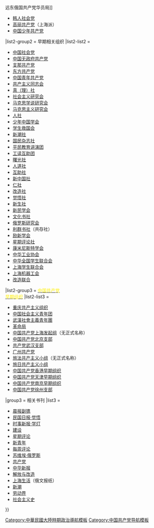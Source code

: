 {{NavboxV2
|name = 马克思主义在中国的早期传播
|title = {{color|#FFDE00|马克思主义在中国的早期传播}}
|titlestyle = background: #CC0000; color: #FFDE00;
|bodyclass = hlist
|state = collapsed
|selected = {{{1}}}
|groupstyle = background: #CC0000; color: #FFDE00;
 
|group1 = 人物
|list1 = 
* [[卡尔·马克思|马克思]]
* [[弗里德里希·恩格斯|恩格斯]]
* [[列宁]]
* [[列夫·达维多维奇·托洛茨基|托洛茨基]]
* [[格奥尔基·瓦连京诺维奇·普列汉诺夫|普列汉诺夫]]
* [[彼得·阿列克谢耶维奇·克鲁泡特金|克鲁泡特金]]
* [[阿纳托利·瓦西里耶维奇·卢那察尔斯基|卢那察尔斯基]]
* [[叶夫根尼·阿列克谢耶维奇·普列奥布拉任斯基|普列奥布拉任斯基‎]]
* [[弗兰茨·梅林|梅林]]
* [[尼古拉·伊万诺维奇·布哈林|布哈林]]
* [[幸德秋水]]
* [[河上肇]]
* [[片山潜]]
* [[河上清]]
* [[堺利彦]]
* {{link-ja|高畠素之|高畠素之}}
* [[福田德三]]
* {{link-ja|山川均|山川均}}
* {{link-ja|山川菊荣|山川菊栄}}
* {{link-ja|福井准造|福井準造}}
* [[蔡爾康]]
* [[梁启超]]
* [[何殷震]]
* [[赵必振]]
* [[朱执信]]
* [[劉師培]]
* [[井勿幕]]
* [[马君武]]
* [[江亢虎]]
* [[刘泽荣]]
* [[张永奎]]
* [[陳博生]]
* [[俞颂华]]
* [[张东荪]]
* [[伊凤阁|伊文]]
* [[柏烈伟]]
* {{link-ja|茅原华山|茅原華山}}
* [[丸山幸一郎]]
* [[铃木长次郎]]
* [[吉野作造]]
* [[安部矶雄]]
* [[李大钊]]
* [[陈独秀]]
* [[邵飘萍]]
* [[张西曼]]
* [[弗拉基米尔·威廉斯基-西比里亚科夫|威廉斯基-西比里亚科夫]]
* [[纳乌姆·格里戈里耶维奇·布尔特曼|布尔特曼]]
* [[吴廷康|维经斯基]]（吴廷康）
* [[季托夫]]
* [[金万谦]]（谢列勃里亚科夫）
* [[杨明斋]]
* [[黃文山|黄凌霜]]
* {{link-ja|近藤荣藏|近藤栄蔵}}
* [[姚作賓]]
* [[黄介民]]
* {{link-ru|朴镇淳|Пак Дин Шунь}}
* [[朴爱]]
* [[李东辉 (1873年)|李东辉]]
* [[金河球]]
* [[金立]]
* [[张民权]]
* [[姜般若]]
* [[鲍里斯·扎哈罗维奇·舒米亚茨基|舒米亚茨基]]
* [[亞歷山大·米哈伊洛維奇·克拉斯諾曉科夫|克拉斯诺晓科夫]]
* [[刘谦 (俄国共产华员局)|刘谦]]（费奥多罗夫）
* [[胡鄂公]]
* [[杨匏安]]
* [[俞秀松]]
* [[施存统]]
* [[张太雷]]
* [[张国焘]]
* [[李汉俊]]
* [[李达 (哲学家)|李达]]
* [[陈公培]]
* [[黄日葵]]
* [[李梅羹]]
* [[恽代英]]
* [[邓中夏]]
* [[朱务善]]
* [[杨东莼]]
* [[周恩来]]
* [[张申府]]
* [[高語罕]]
* [[张闻天]]
* [[胡漢民]]
* [[戴季陶|戴传贤]]
* [[沈定一|沈玄庐]]
* [[高一涵]]
* [[赵世炎]]
* [[成舍我]]
* [[陈望道]]
* [[杜国庠]]
* [[陈愚生]]
* [[王光祈]]
* [[毛泽东]]
* [[易礼容]]
* [[何叔衡]]
* [[董必武]]
* [[邵力子]]
* [[茅盾|沈雁冰]]
* [[李季 (翻译家)|李季]]
* [[刘仁静]]
* [[陈公博]]
* [[周佛海]]
* [[罗章龙]]
* [[諶小岑]]
* [[李震瀛|李振瀛]]
* [[李树彝]]
* [[李立三]]
* [[瞿秋白]]
* [[王乐平 (1884年)|王乐平]]
* [[陈豹隐|陈启修]]
* [[李启汉]]
* [[袁振英]]
* [[黄平 (1901年)|黄平]]
* [[李中 (中国共产党)|李中]]
* [[沈泽民]]
* [[林修梅]]
* [[谭平山]]
* [[彭湃]]
* [[阮啸仙]]
* [[张若名]]
* [[谭植棠]]
* [[柯柏年]]
* [[张伯简]]
* [[魯易]]
* [[陈碧兰]]
 
|group2 = 组织
|list2-type = vertical
|list2-border = child
|list2-group1 = 国外相关组织
|list2-groupstyle = background: #DD0000; color: #FFEF00;
|list2-list1 = 
* [[共产国际]]（[[共产国际与中国]]）
* [[共产国际执行委员会远东书记处]]
* [[远东国际间谍处]]
* [[远东国际书记处]]
* [[赤色职工国际]]
* [[俄国共产党（布尔什维克）]]
* {{link-ru|俄国共产党中央委员会西伯利亚局|Сибирское бюро ЦК РКП(б)}}
* [[俄国共产党中央委员会远东局|俄国共产党远东州委员会→俄国共产党中央委员会远东局]]
* [[远东共和国]]
* [[达尔塔通讯社]]
* [[中俄通信社]]
* [[俄罗斯苏维埃联邦社会主义共和国外交人民委员部]]
* [[共产国际东亚书记处]]
* [[国际工会联合会远东局]]
* [[社会民主党 (日本1901年)|社会民主党]]
* [[日本社会主义同盟]]
* [[旅俄华工联合会]]
* [[俄国共产党华员局|俄国共产党华员局{{→}}远东俄国共产党华员局]]
* [[韩人社会党]]
* [[高丽共产党]]（上海派）
* [[中国少年共产党]]
 
|list2-group2 = 早期相关组织
|list2-list2 = 
* [[中国社会党]]
* [[中国无政府共产党]]
* [[支那共产党]]
* [[东方共产党]]
* [[中国青年共产党]]
* [[共产主义同志会]]
* [[真（理）社]]
* [[社会主义研究会]]
* [[马克思学说研究会]]
* [[马克思主义研究会]]
* [[人社]]
* [[少年中国学会]]
* [[学生救国会]]
* [[新潮社 (北京大學)|新潮社]]
* [[国民杂志社]]
* [[平民教育讲演团]]
* [[北京工读互助团|工读互助团]]
* [[曙光社]]
* [[人道社]]
* [[互助社]]
* [[新中国社]]
* [[仁社]]
* [[改造社]]
* [[觉悟社]]
* [[新生社]]
* [[新民学会]]
* [[文化书社]]
* [[俄罗斯研究会]]
* [[利群书社]]（共存社）
* [[励新学会]]
* [[星期评论社]]
* [[康米尼斯特学会]]
* [[中华工业协会]]
* [[中华全国学生联合会]]
* [[上海学生联合会]]
* [[上海机器工会]]
* [[改造联合]]
 
|list2-group3 = [[中国共产党早期组织|<span style = "color:#FFEF00">中国共产党<br />早期组织</span>]]
|list2-list3 = 
* [[重庆共产主义组织]]
* [[中国共产主义青年团|中国社会主义青年团]]
* [[武漢社會主義青年團]]
* [[革命局]]
* [[上海共产主义小组|中国共产党上海发起组]]（无正式名称）
* [[中国共产党北京支部]]
* [[共产党武汉支部]]
* [[广州共产党]]
* [[旅法共产主义小组]]（无正式名称）
* [[旅日共产主义小组]]
* [[中国共产党香港早期组织]]
* [[中国共产党天津早期组织]]
* [[中国共产党南京早期组织]]
* [[中国共产党徐州支部]]
 
|group3 = 相关书刊
|list3 = 
* [[晨报 (北京)|晨报副镌]]
* [[民国日报|民国日报·觉悟]]
* [[时事新报_(中国)|时事新报·学灯]]
* [[建设 (杂志)|建设]]
* [[星期评论]]
* [[新青年]]
* [[每周评论]]
* [[苏维埃·俄罗斯]]
* [[共产党 (杂志)|共产党]]
* [[中华新报]]
* [[解放与改造]]
* [[上海生活]]（俄文报纸）
* [[新潮 (中國雜誌)|新潮]]
* [[劳动界]]
* [[社会主义史]]
 
}}<noinclude>
[[Category:中華民國大陸時期政治導航模板]]
[[Category:中国共产党导航模板]]
</noinclude>